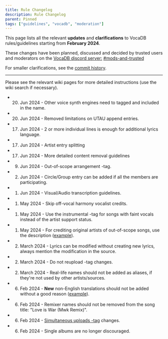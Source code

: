 ---
title: Rule Changelog
description: Rule Changelog
parent: Pinned
tags: ["guidelines", "vocadb", "moderation"]
---

This page lists all the relevant **updates** and **clarifications** to VocaDB rules/guidelines starting from **February 2024**.

These changes have been planned, discussed and decided by trusted users and moderators on the [VocaDB discord server:](https://discord.com/invite/3bwXQNXKCz) [#mods-and-trusted](https://discord.com/channels/309072240639737866/797103264655081492)

For smaller clarifications, see the [commit history](https://github.com/VocaDB/Wiki/commits/main/).

----

Please see the relevant wiki pages for more detailed instructions (use the wiki search if necessary).

- 20. Jun 2024 - Other voice synth engines need to tagged and included in the name.
- 20. Jun 2024 - Removed limitations on UTAU append entries. 
- 17. Jun 2024 - 2 or more individual lines is enough for additional lyrics language.
- 17. Jun 2024 - Artist entry splitting
- 17. Jun 2024 - More detailed content removal guidelines
- 9. Jun 2024 - Out-of-scope arrangement -tag.
- 2. Jun 2024 - Circle/Group entry can be added if all the members are participating.
- 1. Jun 2024 - Visual/Audio transcription guidelines. 
- 1. May 2024 - Skip off-vocal harmony vocalist credits.
- 1. May 2024 - Use the instrumental -tag for songs with faint vocals instead of the artist support status.
- 1. May 2024 - For crediting original artists of out-of-scope songs, use the description ([example](https://vocadb.net/S/604363)). 
- 2. March 2024 - Lyrics can be modified without creating new lyrics, always mention the modification in the source. 
- 2. March 2024 - Do not reupload -tag changes.
- 2. March 2024 - Real-life names should not be added as aliases, if they're not used by other artists/sources. 
- 6. Feb 2024 - **New** non-English translations should not be added without a good reason ([example](https://vocadb.net/S/68814)).
- 6. Feb 2024 - Remixer names should not be removed from the song title: "Love is War (Mwk Remix)".
- 6. Feb 2024 - [Simultaneous uploads -tag]((https://vocadb.net/T/4946/simultaneous-upload)) changes.
- 6. Feb 2024 - Single albums are no longer discouraged.